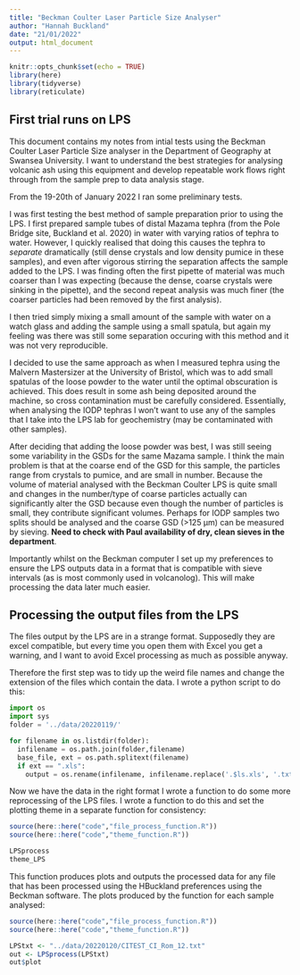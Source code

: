 ```yaml
---
title: "Beckman Coulter Laser Particle Size Analyser"
author: "Hannah Buckland"
date: "21/01/2022"
output: html_document
---
```


```r
knitr::opts_chunk$set(echo = TRUE)
library(here)
library(tidyverse)
library(reticulate)
```

## First trial runs on LPS

This document contains my notes from intial tests using the Beckman Coulter Laser Particle Size analyser in the Department of Geography at Swansea University.
I want to understand the best strategies for analysing volcanic ash using this equipment and develop repeatable work flows right through from the sample prep to data analysis stage.

From the 19-20th of January 2022 I ran some preliminary tests.

I was first testing the best method of sample preparation prior to using the LPS. I first prepared sample tubes of distal Mazama tephra (from the Pole Bridge site, Buckland et al. 2020) in water with varying ratios of tephra to water. However, I quickly realised that doing this causes the tephra to *separate* dramatically (still dense crystals and low density pumice in these samples), and even after vigorous stirring the separation affects the sample added to the LPS. I was finding often the first pipette of material was much coarser than I was expecting (because the dense, coarse crystals were sinking in the pipette), and the second repeat analysis was much finer (the coarser particles had been removed by the first analysis).

I then tried simply mixing a small amount of the sample with water on a watch glass and adding the sample using a small spatula, but again my feeling was there was still some separation occuring with this method and it was not very reproducible.

I decided to use the same approach as when I measured tephra using the Malvern Mastersizer at the University of Bristol, which was to add small spatulas of the loose powder to the water until the optimal obscuration is achieved. This does result in some ash being deposited around the machine, so cross contamination must be carefully considered. Essentially, when analysing the IODP tephras I won't want to use any of the samples that I take into the LPS lab for geochemistry (may be contaminated with other samples).

After deciding that adding the loose powder was best, I was still seeing some variability in the GSDs for the same Mazama sample. I think the main problem is that at the coarse end of the GSD for this sample, the particles range from crystals to pumice, and are small in number. Because the volume of material analysed with the Beckman Coulter LPS is quite small and changes in the number/type of coarse particles actually can significantly alter the GSD because even though the number of particles is small, they contribute significant volumes. Perhaps for IODP samples two splits should be analysed and the coarse GSD (>125 µm) can be measured by sieving. **Need to check with Paul availability of dry, clean sieves in the department**.

Importantly whilst on the Beckman computer I set up my preferences to ensure the LPS outputs data in a format that is compatible with sieve intervals (as is most commonly used in volcanolog). This will make processing the data later much easier.

## Processing the output files from the LPS

The files output by the LPS are in a strange format. Supposedly they are excel compatible, but every time you open them with Excel you get a warning, and I want to avoid Excel processing as much as possible anyway.

Therefore the first step was to tidy up the weird file names and change the extension of the files which contain the data. I wrote a python script to do this:
```python
import os
import sys
folder = '../data/20220119/'

for filename in os.listdir(folder):
  infilename = os.path.join(folder,filename)
  base_file, ext = os.path.splitext(filename)
  if ext == ".xls":
    output = os.rename(infilename, infilename.replace('.$ls.xls', '.txt'))

```

Now we have the data in the right format I wrote a function to do some more reprocessing of the LPS files. I wrote a function to do this and set the plotting theme in a separate function for consistency:

```r
source(here::here("code","file_process_function.R"))
source(here::here("code","theme_function.R"))

LPSprocess
theme_LPS

```

This function produces plots and outputs the processed data for any file that has been processed using the HBuckland preferences using the Beckman software. The plots produced by the function for each sample analysed:

```r
source(here::here("code","file_process_function.R"))
source(here::here("code","theme_function.R"))

LPStxt <- "../data/20220120/CITEST_CI_Rom_12.txt"
out <- LPSprocess(LPStxt)
out$plot

```



